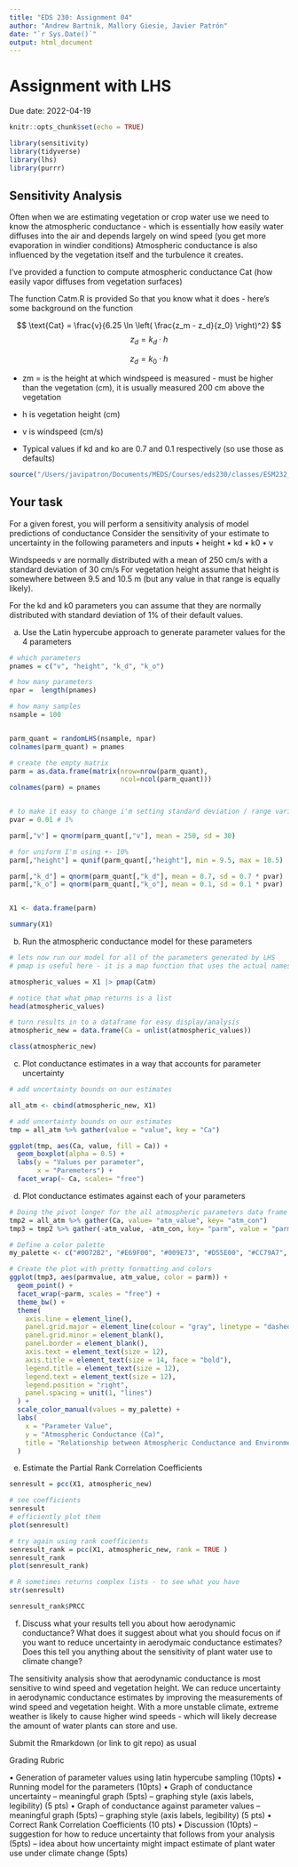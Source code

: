 ```yaml
---
title: "EDS 230: Assignment 04"
author: "Andrew Bartnik, Mallory Giesie, Javier Patrón"
date: "`r Sys.Date()`"
output: html_document
---
```


# Assignment with LHS

Due date: 2022-04-19

```r
knitr::opts_chunk$set(echo = TRUE)

library(sensitivity)
library(tidyverse)
library(lhs)
library(purrr)

```

## Sensitivity Analysis

Often when we are estimating vegetation or crop water use we need to know the atmospheric conductance - which is essentially how easily water diffuses into the air and depends largely on wind speed (you get more evaporation in windier conditions) Atmospheric conductance is also influenced by the vegetation itself and the turbulence it creates.

I've provided a function to compute atmospheric conductance Cat (how easily vapor diffuses from vegetation surfaces)

The function Catm.R is provided So that you know what it does - here's some background on the function

$$
\text{Cat} = \frac{v}{6.25 \ln \left( \frac{z_m - z_d}{z_0} \right)^2}
$$
$${z_d} =k_d \cdot h$$

$${z_d} =k_0 \cdot h$$


-   zm = is the height at which windspeed is measured - must be higher than the vegetation (cm), it is usually measured 200 cm above the vegetation

-   h is vegetation height (cm)

-   v is windspeed (cm/s)

-   Typical values if kd and ko are 0.7 and 0.1 respectively (so use those as defaults)

```r
source("/Users/javipatron/Documents/MEDS/Courses/eds230/classes/ESM232_Examples/R/Catm.R")
```

## Your task

For a given forest, you will perform a sensitivity analysis of model predictions of conductance Consider the sensitivity of your estimate to uncertainty in the following parameters and inputs • height • kd • k0 • v

Windspeeds v are normally distributed with a mean of 250 cm/s with a standard deviation of 30 cm/s For vegetation height assume that height is somewhere between 9.5 and 10.5 m (but any value in that range is equally likely).

For the kd and k0 parameters you can assume that they are normally distributed with standard deviation of 1% of their default values.

a)  Use the Latin hypercube approach to generate parameter values for the 4 parameters

```r

# which parameters
pnames = c("v", "height", "k_d", "k_o")

# how many parameters
npar =  length(pnames)

# how many samples
nsample = 100


parm_quant = randomLHS(nsample, npar)
colnames(parm_quant) = pnames

# create the empty matrix
parm = as.data.frame(matrix(nrow=nrow(parm_quant), 
                            ncol=ncol(parm_quant)))
colnames(parm) = pnames


# to make it easy to change i'm setting standard deviation / range variation to a variable
pvar = 0.01 # 1%

parm[,"v"] = qnorm(parm_quant[,"v"], mean = 250, sd = 30)

# for uniform I'm using +- 10%
parm[,"height"] = qunif(parm_quant[,"height"], min = 9.5, max = 10.5)

parm[,"k_d"] = qnorm(parm_quant[,"k_d"], mean = 0.7, sd = 0.7 * pvar)
parm[,"k_o"] = qnorm(parm_quant[,"k_o"], mean = 0.1, sd = 0.1 * pvar)


X1 <- data.frame(parm)

summary(X1)

```

b)  Run the atmospheric conductance model for these parameters

```r
# lets now run our model for all of the parameters generated by LHS
# pmap is useful here - it is a map function that uses the actual names of input parameters

atmospheric_values = X1 |> pmap(Catm)

# notice that what pmap returns is a list 
head(atmospheric_values)

# turn results in to a dataframe for easy display/analysis
atmospheric_new = data.frame(Ca = unlist(atmospheric_values))

class(atmospheric_new)

```

c)  Plot conductance estimates in a way that accounts for parameter uncertainty

```r
# add uncertainty bounds on our estimates

all_atm <- cbind(atmospheric_new, X1)

# add uncertainty bounds on our estimates
tmp = all_atm %>% gather(value = "value", key = "Ca")

ggplot(tmp, aes(Ca, value, fill = Ca)) +
  geom_boxplot(alpha = 0.5) + 
  labs(y = "Values per parameter",
       x = "Paremeters") +
  facet_wrap(~ Ca, scales= "free")

```

d)  Plot conductance estimates against each of your parameters
```r
# Doing the pivot longer for the all atmospheric parameters data frame
tmp2 = all_atm %>% gather(Ca, value= "atm_value", key= "atm_con")
tmp3 = tmp2 %>% gather(-atm_value, -atm_con, key= "parm", value = "parmvalue")

# Define a color palette
my_palette <- c("#0072B2", "#E69F00", "#009E73", "#D55E00", "#CC79A7", "#F0E442")

# Create the plot with pretty formatting and colors
ggplot(tmp3, aes(parmvalue, atm_value, color = parm)) + 
  geom_point() + 
  facet_wrap(~parm, scales = "free") +
  theme_bw() +
  theme(
    axis.line = element_line(),
    panel.grid.major = element_line(colour = "gray", linetype = "dashed"),
    panel.grid.minor = element_blank(),
    panel.border = element_blank(),
    axis.text = element_text(size = 12),
    axis.title = element_text(size = 14, face = "bold"),
    legend.title = element_text(size = 12),
    legend.text = element_text(size = 12),
    legend.position = "right",
    panel.spacing = unit(1, "lines")
  ) +
  scale_color_manual(values = my_palette) +
  labs(
    x = "Parameter Value",
    y = "Atmospheric Conductance (Ca)",
    title = "Relationship between Atmospheric Conductance and Environmental Parameters"
  )

```

e)  Estimate the Partial Rank Correlation Coefficients

```r
senresult = pcc(X1, atmospheric_new)

# see coefficients
senresult
# efficiently plot them
plot(senresult)

# try again using rank coefficients
senresult_rank = pcc(X1, atmospheric_new, rank = TRUE )
senresult_rank
plot(senresult_rank)

# R sometimes returns complex lists - to see what you have
str(senresult)

senresult_rank$PRCC
```

f)  Discuss what your results tell you about how aerodynamic conductance? What does it suggest about what you should focus on if you want to reduce uncertainty in aerodymaic conductance estimates? Does this tell you anything about the sensitivity of plant water use to climate change?

The sensitivity analysis show that aerodynamic conductance is most sensitive to wind speed and vegetation height. We can reduce uncertainty in aerodynamic conductance estimates by improving the measurements of wind speed and vegetation height. With a more unstable climate, extreme weather is likely to cause higher wind speeds - which will likely decrease the amount of water plants can store and use.

Submit the Rmarkdown (or link to git repo) as usual

Grading Rubric

• Generation of parameter values using latin hypercube sampling (10pts) 
• Running model for the parameters (10pts)
• Graph of conductance uncertainty -- meaningful graph (5pts) -- graphing style (axis labels, legibility) (5 pts) 
• Graph of conductance against parameter values -- meaningful graph (5pts) -- graphing style (axis labels, legibility) (5 pts) 
• Correct Rank Correlation Coefficients (10 pts)
• Discussion (10pts) -- suggestion for how to reduce uncertainty that follows from your analysis (5pts) -- idea about how uncertainty might impact estimate of plant water use under climate change (5pts)
